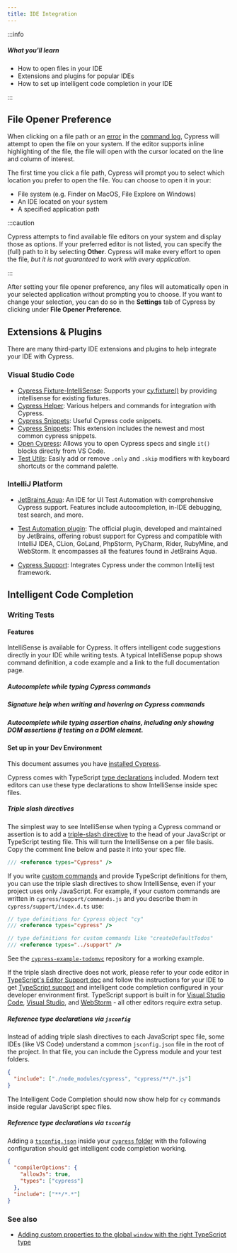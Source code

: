 ```yaml
---
title: IDE Integration
---
```


:::info

##### <Icon name="question-circle" color="#4BBFD2" /> What you'll learn

- How to open files in your IDE
- Extensions and plugins for popular IDEs
- How to set up intelligent code completion in your IDE

:::

## File Opener Preference

When clicking on a file path or an [error](/app/guides/debugging#Errors) in
the [command log](/app/core-concepts/open-mode#Command-Log), Cypress will
attempt to open the file on your system. If the editor supports inline
highlighting of the file, the file will open with the cursor located on the line
and column of interest.

<DocsImage
  src="/img/app/core-concepts/open-mode/open-file-in-IDE.gif"
  alt="Open file in your IDE"
/>

The first time you click a file path, Cypress will prompt you to select which
location you prefer to open the file. You can choose to open it in your:

- File system (e.g. Finder on MacOS, File Explore on Windows)
- An IDE located on your system
- A specified application path

:::caution

Cypress attempts to find available file editors on your system and display those
as options. If your preferred editor is not listed, you can specify the (full)
path to it by selecting **Other**. Cypress will make every effort to open the
file, _but it is not guaranteed to work with every application_.

:::

After setting your file opener preference, any files will automatically open in
your selected application without prompting you to choose. If you want to change
your selection, you can do so in the **Settings** tab of Cypress by clicking
under **File Opener Preference**.

<DocsImage
  src="/img/app/IDE-integration/file-opener-preference-settings-tab.png"
  alt="screenshot of Cypress test-runner settings tab with file opener preference panel"
/>

## Extensions & Plugins

There are many third-party IDE extensions and plugins to help integrate your IDE
with Cypress.

### Visual Studio Code

- [Cypress Fixture-IntelliSense](https://marketplace.visualstudio.com/items?itemName=JosefBiehler.cypress-fixture-intellisense):
  Supports your [cy.fixture()](/api/commands/fixture) by providing intellisense
  for existing fixtures.
- [Cypress Helper](https://marketplace.visualstudio.com/items?itemName=shevtsov.vscode-cy-helper):
  Various helpers and commands for integration with Cypress.
- [Cypress Snippets](https://marketplace.visualstudio.com/items?itemName=andrew-codes.cypress-snippets):
  Useful Cypress code snippets.
- [Cypress Snippets](https://marketplace.visualstudio.com/items?itemName=CliffSu.cypress-snippets):
  This extension includes the newest and most common cypress snippets.
- [Open Cypress](https://marketplace.visualstudio.com/items?itemName=tnrich.vscode-extension-open-cypress):
  Allows you to open Cypress specs and single `it()` blocks directly from VS
  Code.
- [Test Utils](https://marketplace.visualstudio.com/items?itemName=chrisbreiding.test-utils):
  Easily add or remove `.only` and `.skip` modifiers with keyboard shortcuts or
  the command palette.

### IntelliJ Platform

- [JetBrains Aqua](https://www.jetbrains.com/aqua/): An IDE for UI Test Automation with comprehensive Cypress support. Features include autocompletion, in-IDE debugging, test search, and more.

- [Test Automation plugin](https://plugins.jetbrains.com/plugin/20175-test-automation): The official plugin, developed and maintained by JetBrains, offering robust support for Cypress and compatible with IntelliJ IDEA, CLion, GoLand, PhpStorm, PyCharm, Rider, RubyMine, and WebStorm. It encompasses all the features found in JetBrains Aqua.

- [Cypress Support](https://plugins.jetbrains.com/plugin/13819-intellij-cypress): Integrates Cypress under the common Intellij test framework.

## Intelligent Code Completion

### Writing Tests

#### Features

IntelliSense is available for Cypress. It offers intelligent code suggestions
directly in your IDE while writing tests. A typical IntelliSense popup shows
command definition, a code example and a link to the full documentation page.

##### Autocomplete while typing Cypress commands

<DocsVideo
  src="/img/snippets/intellisense-cypress-assertion-matchers.mp4"
  title="Intellisense Autocomplete Cypress commands"
/>

##### Signature help when writing and hovering on Cypress commands

<DocsVideo
  src="/img/snippets/intellisense-method-signature-examples.mp4"
  title="Intellisense on hover"
/>

##### Autocomplete while typing assertion chains, including only showing DOM assertions if testing on a DOM element.

<DocsVideo
  src="/img/snippets/intellisense-assertion-chainers.mp4"
  title="Intellisense Autocomplete DOM assertions"
/>

#### Set up in your Dev Environment

This document assumes you have
[installed Cypress](/app/get-started/install-cypress).

Cypress comes with TypeScript
[type declarations](https://github.com/cypress-io/cypress/tree/develop/cli/types)
included. Modern text editors can use these type declarations to show
IntelliSense inside spec files.

##### Triple slash directives

The simplest way to see IntelliSense when typing a Cypress command or assertion
is to add a
[triple-slash directive](http://www.typescriptlang.org/docs/handbook/triple-slash-directives.html)
to the head of your JavaScript or TypeScript testing file. This will turn the
IntelliSense on a per file basis. Copy the comment line below and paste it into
your spec file.

```js
/// <reference types="Cypress" />
```

<DocsVideo
  src="/img/snippets/intellisense-setup.mp4"
  title="Intellisense triple-slash directive"
/>

If you write [custom commands](/api/cypress-api/custom-commands) and provide
TypeScript definitions for them, you can use the triple slash directives to show
IntelliSense, even if your project uses only JavaScript. For example, if your
custom commands are written in `cypress/support/commands.js` and you describe
them in `cypress/support/index.d.ts` use:

```js
// type definitions for Cypress object "cy"
/// <reference types="cypress" />

// type definitions for custom commands like "createDefaultTodos"
/// <reference types="../support" />
```

See the
[`cypress-example-todomvc`](https://github.com/cypress-io/cypress-example-todomvc#cypress-intellisense)
repository for a working example.

If the triple slash directive does not work, please refer to your code editor in
[TypeScript's Editor Support doc](https://github.com/Microsoft/TypeScript/wiki/TypeScript-Editor-Support)
and follow the instructions for your IDE to get
[TypeScript support](/app/tooling/typescript-support) and intelligent code
completion configured in your developer environment first. TypeScript support is
built in for [Visual Studio Code](https://code.visualstudio.com/),
[Visual Studio](https://www.visualstudio.com/), and
[WebStorm](https://www.jetbrains.com/webstorm/) - all other editors require
extra setup.

##### Reference type declarations via `jsconfig`

Instead of adding triple slash directives to each JavaScript spec file, some
IDEs (like VS Code) understand a common `jsconfig.json` file in the root of the
project. In that file, you can include the Cypress module and your test folders.

```json
{
  "include": ["./node_modules/cypress", "cypress/**/*.js"]
}
```

The Intelligent Code Completion should now show help for `cy` commands inside
regular JavaScript spec files.

##### Reference type declarations via `tsconfig`

Adding a
[`tsconfig.json`](http://www.typescriptlang.org/docs/handbook/tsconfig-json.html)
inside your
[`cypress` folder](/app/core-concepts/writing-and-organizing-tests#Folder-structure)
with the following configuration should get intelligent code completion working.

```json
{
  "compilerOptions": {
    "allowJs": true,
    "types": ["cypress"]
  },
  "include": ["**/*.*"]
}
```

### See also

- [Adding custom properties to the global `window` with the right TypeScript type](https://github.com/bahmutov/test-todomvc-using-app-actions#intellisense)
